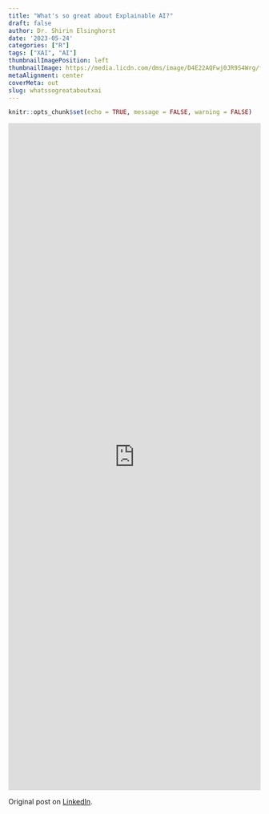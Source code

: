 ```yaml
---
title: "What's so great about Explainable AI?"
draft: false
author: Dr. Shirin Elsinghorst
date: '2023-05-24'
categories: ["R"]
tags: ["XAI", "AI"]
thumbnailImagePosition: left
thumbnailImage: https://media.licdn.com/dms/image/D4E22AQFwj0JR9S4Wrg/feedshare-shrink_800/0/1684914601438?e=1687996800&v=beta&t=azMBcCcN4LknX_AxRNMQAVt2h5b7x3qbY-9IoQgP9oI
metaAlignment: center
coverMeta: out
slug: whatssogreataboutxai
---
```


```r
knitr::opts_chunk$set(echo = TRUE, message = FALSE, warning = FALSE)
```

<iframe src="https://www.linkedin.com/embed/feed/update/urn:li:share:7067044055032979457" height="1331" width="504" frameborder="0" allowfullscreen="" title="Eingebetteter Beitrag"></iframe>

Original post on [LinkedIn](https://www.linkedin.com/posts/dr-shirin-e-01120881_ai-artificialintelligence-explainableai-activity-7067044058010923008-FcKt?utm_source=share&utm_medium=member_desktop).
